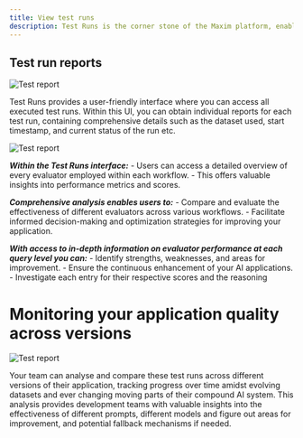 ```yaml
---
title: View test runs
description: Test Runs is the corner stone of the Maxim platform, enabling you to assess all the evaluation report of your application. With Test Runs, you can access your previous executions of runs and view the historic reports for each run, facilitating thorough analysis of your applications.
---
```


## Test  run reports
<img src="./Evaluate/test-runs/test-runs-view/img3.png" alt="Test report" />

Test Runs provides a user-friendly interface where you can access all executed test runs. Within this UI, you can obtain individual reports for each test run, containing comprehensive details such as the dataset used, start timestamp, and current status of the run etc.

<img src="./Evaluate/test-runs/test-runs-view/img4.png" alt="Test report" />

***Within the Test Runs interface:***
    - Users can access a detailed overview of every evaluator employed within each workflow.
    - This offers valuable insights into performance metrics and scores.
    
***Comprehensive analysis enables users to:***
        - Compare and evaluate the effectiveness of different evaluators across various workflows.
        - Facilitate informed decision-making and optimization strategies for improving your application.
        
***With access to in-depth information on evaluator performance at each query level you can:***
        - Identify strengths, weaknesses, and areas for improvement.
        - Ensure the continuous enhancement of your AI applications.
        - Investigate each entry for their respective scores and the reasoning

<LoomVideo url="https://drive.google.com/file/d/1TVEqpjITHXFwrDWwBRQbbNzLld70N5AS/preview" />



# 


# Monitoring your application quality across versions

<img src="./Evaluate/test-runs/test-runs-view/img5.png" alt="Test report" />

Your team can analyse and compare these test runs across different versions of their application, tracking progress over time amidst evolving datasets and ever changing moving parts of their compound AI system. This analysis provides development teams with valuable insights into the effectiveness of different prompts, different models and figure out areas for improvement, and potential fallback mechanisms if needed.

<Cards>
  <Card title="Overview" href="https://nextjs.org/docs" />
  <Card title="Share test run report" href="https://fumadocs.vercel.app" />
  
</Cards>
